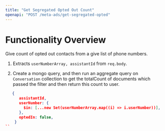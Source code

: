 ```yaml
---
title: "Get Segregated Opted Out Count"
openapi: "POST /meta-ads/get-segregated-opted"
---
```


# Functionality Overview

Give count of opted out contacts from a give list of phone numbers.

1. Extracts `userNumberArray, assistantId` from `req.body`.

2. Create a mongo query, and then run an aggregate query on `Conversation` collection to get the totalCount of documents which passed the filter and then return this count to user.
```json 
   {
      assistantId,
      userNumber: {
        $in: [...new Set(userNumberArray.map((i) => i.userNumber))],
      },
      optedIn: false,
    }
``

